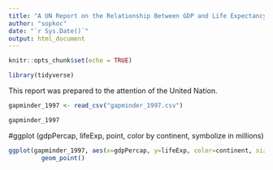 ```yaml
---
title: "A UN Report on the Relationship Between GDP and Life Expectancy"
author: "sopkoc"
date: "`r Sys.Date()`"
output: html_document
---
```


```r
knitr::opts_chunk$set(echo = TRUE)
```

```r
library(tidyverse)
```

This report was prepared to the attention of the United Nation. 

```r
gapminder_1997 <- read_csv("gapminder_1997.csv")
```
```r
gapminder_1997
```

#ggplot (gdpPercap, lifeExp, point, color by continent, symbolize in millions)
```r
ggplot(gapminder_1997, aes(x=gdpPercap, y=lifeExp, color=continent, size=pop/100000))+
         geom_point()
```

